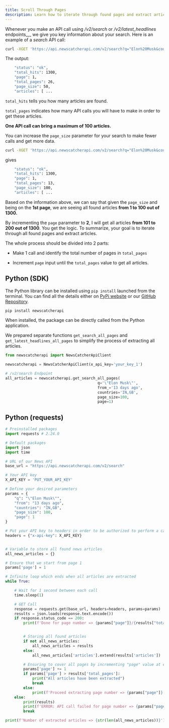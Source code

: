 ```yaml
---
title: Scroll Through Pages
description: Learn how to iterate through found pages and extract articles
---
```

Whenever you make an API call using _/v2/search_ or _/v2/latest\_headlines_ endpoints_,_ we give you key information about your search. Here is an example of a _search_ API call:

```bash
curl -XGET 'https://api.newscatcherapi.com/v2/search?q="Elon%20Musk&countries=in,GB&from=13%20days%20ago&page_size=50&page=1' -H 'x-api-key: your_key_1'
```


The output:

```bash
    "status": "ok",
    "total_hits": 1300,
    "page": 1,
    "total_pages": 26,
    "page_size": 50,
    "articles": [ ...
```


`total_hits` tells you how many articles are found.

`total_pages` indicates how many API calls you will have to make in order to get these articles.

**One API call can bring a maximum of 100 articles.**

You can increase the `page_size` parameter for your search to make fewer calls and get more data.

```bash
curl -XGET 'https://api.newscatcherapi.com/v2/search?q="Elon%20Musk&countries=in,GB&from=13%20days%20ago&page_size=100&page=1' -H 'x-api-key: your_key_1'
```


gives

```bash
    "status": "ok",
    "total_hits": 1300,
    "page": 1,
    "total_pages": 13,
    "page_size": 100,
    "articles": [ ...
```


Based on the information above, we can say that given the `page_size` and being on the **1st page**, we are seeing all found articles **from 1 to 100 out of 1300.**

By incrementing the `page` parameter to **2**, I will get all articles **from 101 to 200 out of 1300**. You get the logic.
<Info>
    To summarize, your goal is to iterate through all found pages and extract articles.

</Info>

The whole process should be divided into 2 parts:

*   Make 1 call and identify the total number of pages in `total_pages`
    
*   Increment `page` input until the `total_pages` value to get all articles.
    

Python (SDK)
----------------

The Python library can be installed using `pip install` launched from the terminal. You can find all the details either on [PyPi website](https://pypi.org/project/newscatcherapi/) or our [GitHub Repository](https://github.com/NewscatcherAPI/newscatcherapi-sdk-python).

```bash
pip install newscatcherapi
```


When installed, the package can be directly called from the Python application.

We prepared separate functions `get_search_all_pages` and `get_latest_headlines_all_pages` to simplify the process of extracting all articles.

```python
from newscatcherapi import NewsCatcherApiClient

newscatcherapi = NewsCatcherApiClient(x_api_key='your_key_1')

# /v2/search Endpoint
all_articles = newscatcherapi.get_search_all_pages(
                                         q='\"Elon Musk\"',
                                         from_='13 days ago',
                                         countries='IN,GB',
                                         page_size=100,
                                         page=1)
```


Python (requests)
---------------------

```python
# Preinstalled packages
import requests # 2.24.0

# Default packages
import json
import time

# URL of our News API
base_url = "https://api.newscatcherapi.com/v2/search"

# Your API key
X_API_KEY = 'PUT_YOUR_API_KEY'

# Define your desired parameters
params = {
    "q": "\"Elon Musk\"",
    "from": "13 days ago",
    "countries": "IN,GB",
    "page_size": 100,
    "page": 1
}

# Put your API key to headers in order to be authorized to perform a call
headers = {"x-api-key": X_API_KEY}


# Variable to store all found news articles
all_news_articles = {}

# Ensure that we start from page 1
params['page'] = 1

# Infinite loop which ends when all articles are extracted
while True:

    # Wait for 1 second between each call
    time.sleep(1)

    # GET Call
    response = requests.get(base_url, headers=headers, params=params)
    results = json.loads(response.text.encode())
    if response.status_code == 200:
        print(f'Done for page number => {params["page"]}/{results["total_pages"]}')


        # Storing all found articles
        if not all_news_articles:
            all_news_articles = results
        else:
            all_news_articles['articles'].extend(results['articles'])

        # Ensuring to cover all pages by incrementing "page" value at each iteration
        params['page'] += 1
        if params['page'] > results['total_pages']:
            print("All articles have been extracted")
            break
        else:
            print(f'Proceed extracting page number => {params["page"]}')
    else:
        print(results)
        print(f'ERROR: API call failed for page number => {params["page"]}')
        break

print(f'Number of extracted articles => {str(len(all_news_articles))}')

```
